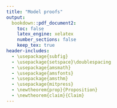 ```yaml
---
title: "Model proofs"
output: 
  bookdown::pdf_document2:
    toc: false
    latex_engine: xelatex
    number_sections: false
    keep_tex: true
header-includes:
  - \usepackage{subfig}
  - \usepackage{setspace}\doublespacing
  - \usepackage{amsmath}
  - \usepackage{amsfonts}
  - \usepackage{amsthm}
  - \usepackage{mitpress}
  - \newtheorem{prop}{Proposition}
  - \newtheorem{claim}{Claim}
---
```


\begin{proof}[Proof of Proposition \ref{prop-couples-SGAM}]

By a change of variable, rewrite:

\[
\left( 
\begin{array}{c}
x_{1} \\ 
x_{2}%
\end{array}%
\right) \rightarrow \left( 
\begin{array}{c}
x_{1} \\ 
u%
\end{array}%
\right) \text{ where }u=\frac{ax_{1}+\left( 1-a\right) x_{2}}{\sqrt{%
a^{2}s^{2}+\left( 1-a\right) ^{2}S^{2}+2a\left( 1-a\right) \sigma }}=
\frac{ax_{1}+\left( 1-a\right) x_{2}}{\sigma_I}
\]
is the attractiveness rescaled to $\mathcal{N}(0, 1)$. Thus,
\[
\left( 
\begin{array}{c}
x_{1} \\ 
u
\end{array}
\right) = \left( 
\begin{array}{cc}
1 & 0 \\ 
a/\sigma_I & (1-a)/\sigma_I%
\end{array}%
\right) \left( 
\begin{array}{c}
x_{1} \\ 
x_{2}%
\end{array}%
\right). 
\]


Note that the means are still zero, but the covariance of $(x_1,u)$ is:

\begin{eqnarray*}
\mathbb{C}\left( 
\begin{array}{c}
x_{1} \\ 
u
\end{array}
\right) &=&\left( 
\begin{array}{cc}
1 & 0 \\ 
a/\sigma_I & \left( 1-a\right)/\sigma_I%
\end{array}%
\right) \left( 
\begin{array}{cc}
s^{2} & \sigma \\ 
\sigma & S^{2}%
\end{array}%
\right) \left( 
\begin{array}{cc}
1 & a/\sigma_I \\ 
0 & \left( 1-a\right)/\sigma_I%
\end{array}%
\right) \\
&=&\left( 
\begin{array}{cc}
s^{2} &  A \\ 
A & 1 
\end{array}%
\right) \allowbreak 
\end{eqnarray*}
where
\[
A=\frac{
as^{2}+\left( 1-a\right) \sigma 
}{
\sqrt{
a^{2}s^{2} + (1-a)^2S^{2}
+ 2a\left(1-a\right)\sigma 
}} = 
\frac{as^{2}+\left( 1-a\right) \sigma }{\sigma_I}.
\]

Under SGAM, individual $\left( 
\begin{array}{c}
x_{1} \\ 
u
\end{array} 
\right)$ is matched with $\left( 
\begin{array}{c}
y_{1} \\ 
v%
\end{array}%
\right)$ such that $u = v = t$.

The distribution of $t$ is 
$\mathcal{N}\left( 0,1\right)$. Therefore the vector $\left( 
\begin{array}{c}
x_{1} \\ 
y_{1} \\ 
t%
\end{array}%
\right)$ is normally distributed, with mean 0, and covariance
\[
\Sigma =\left( 
\begin{array}{ccc}
s^{2} & A^{2} & A \\ 
A^{2} & s^{2} & A \\ 
A & A & 1
\end{array}%
\right) \allowbreak 
\]

Finally, we are interested in 
\[
\left( 
\begin{array}{c}
x_{1} \\ 
x_{2} \\ 
y_{1} \\ 
y_{2}%
\end{array}%
\right) =\left( 
\begin{array}{ccc}
1 & 0 & 0 \\ 
-\frac{a}{1-a} & 0 & \frac{\sigma_I}{1-a} \\ 
0 & 1 & 0 \\ 
0 & -\frac{a}{1-a} & \frac{\sigma_I}{1-a}%
\end{array}%
\right) \left( 
\begin{array}{c}
x_{1} \\ 
y_{1} \\ 
t%
\end{array}%
\right) 
\]%
therefore again the means are 0 and 
\begin{eqnarray*}
\mathbb{C}\left( 
\begin{array}{c}
x_{1} \\ 
x_{2} \\ 
y_{1} \\ 
y_{2}%
\end{array}%
\right) &=&\left( 
\begin{array}{ccc}
1 & 0 & 0 \\ 
-\frac{a}{1-a} & 0 & \frac{\sigma_I}{1-a} \\ 
0 & 1 & 0 \\ 
0 & -\frac{a}{1-a} & \frac{\sigma_I}{1-a}%
\end{array}%
\right) \Sigma \left( 
\begin{array}{ccc}
1 & 0 & 0 \\ 
-\frac{a}{1-a} & 0 & \frac{\sigma_I}{1-a} \\ 
0 & 1 & 0 \\ 
0 & -\frac{a}{1-a} & \frac{\sigma_I}{1-a}%
\end{array}%
\right) ^{T} \\
&=&\allowbreak \left( 
\begin{array}{cccc}
s^{2} & \sigma & A^{2} & AC \\ 
\sigma & S^{2} & AC & C^{2} \\ 
A^{2} & AC & s^{2} & \sigma \\ 
AC & C^{2} & \sigma & S^{2}%
\end{array}%
\right) \allowbreak
\end{eqnarray*}%
where:%
\begin{eqnarray*}
A &=&\frac{as^{2}+\left( 1-a\right) \sigma }{\sigma_I}\text{ \ and} \\
C &=&\frac{a\sigma +\left( 1-a\right) S^{2}}{\sigma_I}.
\end{eqnarray*}

\end{proof}


\begin{lemma}\label{C2}
 $C^2 \le S^2$, with strict inequality if $a > 0$ and $\sigma < 1$.

\end{lemma}
\begin{proof}
Write
\begin{align*}
C^{2}	&= \frac{
            a^{2}\sigma^{2}+(1-a)^{2}S^{4}+2a(1-a)\sigma S^{2}
         }{
           a^{2}s^{2}+(1-a)^{2}S^{2}+2a(1-a)\sigma
         } \\
	&\le \frac{
	    a^{2}s^{2}S^{2}+(1-a)^{2}S^{4}+2a(1-a)\sigma S^{2}
	  }{
	    a^{2}s^{2}+(1-a)^{2}S^{2}+2a(1-a)\sigma
	  }
	  \textrm{, since }\sigma/sS = Corr(x_1,x_2) \le 1 \\
	&= S^{2}
\end{align*}
and observe that the inequality is strict if $a > 0$ and $\sigma < sS$.
\end{proof}


\begin{proof}[Proof of Claim \ref{claim-E-children-RM}]

Under random matching, the joint distribution of $\left( \frac{\tau }{2}\left(
x_{1}+y_{1}\right) +\varepsilon ,x_{2},y_{2}\right) $ is normal with mean 
$( 0,0,0)$ and covariance
\[
\mathbb{C}=\left( 
\begin{array}{lcr}
\frac{\tau ^{2}}{2}\left( s^{2}+\sigma \right) +1 & \frac{\tau }{2}\sigma  & 
\frac{\tau }{2}\sigma  \\ 
\frac{\tau }{2}\sigma  & S^{2} & 0 \\ 
\frac{\tau }{2}\sigma  & 0 & S^{2}%
\end{array}%
\right) 
\]%
Using the matrix formula for the conditional mean of normal variables,
\begin{eqnarray*}
\mathbb{E}\left[ \frac{\tau }{2}\left( x_{1}+y_{1}\right) +\varepsilon \mid
x_{2}=v,y_{2}=w\right]  &=&\left( 
\begin{array}{rr}
\frac{\tau }{2}\sigma  & \frac{\tau }{2}\sigma 
\end{array}%
\right) \left( 
\begin{array}{rr}
S^{2} & 0 \\ 
0 & S^{2}%
\end{array}%
\right) ^{-1}\left( 
\begin{array}{r}
v \\ 
w%
\end{array}%
\right)  \\
&=&\frac{\sigma \tau }{2S^{2}}\left( v+w\right) 
\end{eqnarray*}

In particular, if $\sigma =0$, this expectation is equal to 0.
\end{proof}


\begin{proof}[Proof of Claim \ref{claim-E-children-SGAM}]

From \eqref{cov-children-SGAM}, the joint distribution of $\left( \frac{\tau }{2}\left(
x_{1}+y_{1}\right) +\varepsilon ,x_{2},y_{2}\right) $ is normal with mean $%
\left( 0,0,0\right) $ and covariance$\allowbreak $%
\[
\Sigma =\left( 
\begin{array}{rrr}
\frac{1}{2}\tau ^{2}\left( A^{2}+s^{2}\right) +1 & \frac{\tau }{2}\left(
\sigma +AC\right)  & \frac{\tau }{2}\left( \sigma +AC\right)  \\ 
\frac{\tau }{2}\left( \sigma +AC\right)  & S^{2} & C^{2} \\ 
\frac{\tau }{2}\left( \sigma +AC\right)  & C^{2} & S^{2}%
\end{array}%
\right) 
\]%
Therefore
\begin{eqnarray}
\mathbb{E}\left[ \frac{\tau }{2}\left( x_{1}+y_{1}\right) +\varepsilon \mid
x_{2}=v,y_{2}=w\right]  &=&\left( 
\begin{array}{rr}
\frac{\tau }{2}\left( \sigma +AC\right)  & \frac{\tau }{2}\left( \sigma
+AC\right) 
\end{array}%
\right) \left( 
\begin{array}{rr}
S^{2} & C^{2} \\ 
C^{2} & S^{2}%
\end{array}%
\right) ^{-1}\left( 
\begin{array}{r}
v \\ 
w%
\end{array}%
\right)   \nonumber \\
&=&\frac{1}{2}\tau \frac{\sigma +AC}{C^{2}+S^{2}}\left( v+w\right) 
\label{P1}
\end{eqnarray}%
In particular, if $\sigma =0$, we have%
\begin{eqnarray*}
A &=&\frac{as^{2}}{\sqrt{a^{2}s^{2}+\left( 1-a\right) ^{2}S^{2}}}\textrm{ \ and%
} \\
C &=&\frac{\left( 1-a\right) S^{2}}{\sqrt{a^{2}s^{2}+\left( 1-a\right)
^{2}S^{2}}},
\end{eqnarray*}%
and (\ref{P1}) becomes 
\begin{eqnarray*}
\mathbb{E}\left[ \frac{\tau }{2}\left( x_{1}+y_{1}\right) +\varepsilon \mid
x_{2}=v,y_{2}=w\right]  &=&\frac{1}{2}\tau \frac{a\left( 1-a\right) s^{2}}{%
a^{2}s^{2}+2\left( 1-a\right) ^{2}S^{2}}\left( v+w\right)  \\
&=&\frac{1}{2}\tau \frac{a\left( 1-a\right) \lambda }{a^{2}\lambda +2\left(
1-a\right) ^{2}}\left( v+w\right) 
\end{eqnarray*}
where $\lambda =s^{2}/S^{2}$ is the ratio of genetic variance to wealth variance.
The coefficient $\frac{a\left( 1-a\right) \lambda }{a^{2}\lambda +2\left(
1-a\right) ^{2}}$ is increasing, then decreasing in $a$ and is 0 for $a =  0$ or $a = 1$.
\end{proof}



\begin{proof}[Proof of Claim \ref{claim-corr-children-RM}]

Under random matching, the covariance matrix for children's characteristics is:%
\begin{eqnarray*}
\mathbb{C} &=&\left( 
\begin{array}{cc}
1 & 0 \\ 
0 & 1%
\end{array}%
\right) +\left( 
\begin{array}{cccc}
\frac{\tau }{2} & 0 & \frac{\tau }{2} & 0 \\ 
0 & \frac{\theta }{2} & 0 & \frac{\theta }{2}%
\end{array}%
\right) \allowbreak \left( 
\begin{array}{cccc}
s^{2} & \sigma & 0 & 0 \\ 
\sigma & S^{2} & 0 & 0 \\ 
0 & 0 & s^{2} & \sigma \\ 
0 & 0 & \sigma & S^{2}%
\end{array}%
\right) \allowbreak \left( 
\begin{array}{cc}
\frac{1}{2}\tau & 0 \\ 
0 & \frac{1}{2}\theta \\ 
\frac{1}{2}\tau & 0 \\ 
0 & \frac{1}{2}\theta%
\end{array}%
\right) \\
&=&\left( 
\begin{array}{cc}
\frac{1}{2}s^{2}\tau ^{2}+1 & \frac{1}{2}\theta \sigma \tau \\ 
\frac{1}{2}\theta \sigma \tau & \frac{1}{2}S^{2}\theta ^{2}+1%
\end{array}%
\right)
\end{eqnarray*}%
so that the correlation between characteristics for children is: 
\[
Corr\left( x_{1}^{\prime },x_{2}^{\prime }\right) =\frac{\frac{1}{2}\theta
\sigma \tau }{\sqrt{\frac{1}{2}\tau ^{2}s^{2}+1}\sqrt{\frac{1}{2}\theta
^{2}S^{2}+1}} 
\]

Note that $\sigma =0$ gives a zero correlation for children as well. 
Also, because $\theta < 1$ and $\tau < 1$, the correlation is less than the 
parents' correlation of $\sigma/sS$.

\end{proof}


\begin{proof}[Proof of Claim \ref{claim-corr-children-SGAM}]

Again applying \eqref{cov-children-SGAM}, under SGAM, the correlation between 
children's traits is:
\[
Corr\left( x_{1}^{\prime },x_{2}^{\prime }\right) =\frac{\frac{1}{2}\theta
\tau \left( \sigma +AC\right) }{\sqrt{\frac{1}{2}\tau ^{2}\left(
A^{2}+s^{2}\right) +1}\sqrt{\frac{1}{2}\theta ^{2}\left( C^{2}+S^{2}\right)
+1}} 
\]
This is positive if $\sigma = 0$ so long as $AC > 0$ i.e. $0 < a < 1$. To show
it is increasing in $\theta$, strip out constant terms and take the derivative of
\[
\frac{\theta}{\sqrt{\frac{1}{2}\theta^2(C^2+S^2) + 1}}
\]
The derivative is signed by
\begin{align*}
& \left(\frac{1}{2}\theta^2(C^2+S^2) + 1\right)^{0.5} -
\frac{1}{2}\theta^2(C^2+S^2)\left(\frac{1}{2}\theta^2(C^2+S^2) + 1\right)^{-0.5} \\
>& \left(\frac{1}{2}\theta^2(C^2+S^2) + 1\right)^{0.5} - 
\left(\frac{1}{2}\theta^2(C^2+S^2)  + 1\right)\left(\frac{1}{2}\theta^2(C^2+S^2) + 1\right)^{-0.5} \\
=&\ 0.
\end{align*}
\end{proof}


\begin{proof}[Proof of Proposition \ref{prop-asymptotics-RM}]

The fixed point condition on the covariance matrix is
\[
\left( 
\begin{array}{cc}
s^{2} & \sigma  \\ 
\sigma  & S^{2}%
\end{array}%
\right) =\left( 
\begin{array}{cc}
\frac{1}{2}s^{2}\tau ^{2}+1 & \frac{1}{2}\theta \sigma \tau  \\ 
\frac{1}{2}\theta \sigma \tau  & \frac{1}{2}S^{2}\theta ^{2}+1%
\end{array}%
\right) 
\]
which gives
\[
s^{2}=\frac{2}{2-\tau ^{2}},S^{2}=\frac{2}{2-\theta ^{2}},\sigma =0.
\]

The asymptotic conditional expectation of children's genetics given parental SES is:

\[
\mathbb{E}\left[ \frac{\tau }{2}\left( x_{1}+y_{1}\right) +\varepsilon \mid
x_{2}=v,y_{2}=w\right] =0
\]%

since the traits $x_1,x_2,y_1,y_2$ are uncorrelated.

\end{proof}


\begin{proof}[Proof of Proposition \ref{prop-asymptotics-SGAM}]
Start by characterizing the invariant distribution. This must satisfy:%
\[
\left( 
\begin{array}{cc}
\bar{s}^{2} & \bar{\sigma} \\ 
\bar{\sigma} & \bar{S}^{2}%
\end{array}%
\right) =\left( 
\begin{array}{cc}
\frac{1}{2}\tau ^{2}\left( \bar{A}^{2}+\bar{s}^{2}\right) +1 & \frac{1}{2}%
\theta \tau \left( \bar{\sigma}+\bar{A}\bar{C}\right)  \\ 
\frac{1}{2}\theta \tau \left( \bar{\sigma}+\bar{A}\bar{C}\right)  & \frac{1}{%
2}\theta ^{2}\left( \bar{C}^{2}+\bar{S}^{2}\right) +1%
\end{array}%
\right) \allowbreak 
\]%
where%
\begin{eqnarray*}
\bar{A} &=&\frac{a\bar{s}^{2}+\left( 1-a\right) \bar{\sigma}}{\sqrt{a^{2}%
\bar{s}^{2}+\left( 1-a\right) ^{2}\bar{S}^{2}+2a\left( 1-a\right) \bar{\sigma%
}}}\textrm{ \ and} \\
\bar{C} &=&\frac{a\bar{\sigma}+\left( 1-a\right) \bar{S}^{2}}{\sqrt{a^{2}%
\bar{s}^{2}+\left( 1-a\right) ^{2}\bar{S}^{2}+2a\left( 1-a\right) \bar{\sigma%
}}},
\end{eqnarray*}%
Therefore%
\begin{eqnarray}
\bar{s}^{2} &=&\frac{1}{2}\tau ^{2}\left( \frac{\left( a\bar{s}^{2}+\left(
1-a\right) \bar{\sigma}\right) ^{2}}{a^{2}\bar{s}^{2}+\left( 1-a\right) ^{2}%
\bar{S}^{2}+2a\left( 1-a\right) \bar{\sigma}}+\bar{s}^{2}\right) +1 
\nonumber \\
\bar{S}^{2} &=&\frac{1}{2}\theta ^{2}\left( \frac{\left( a\bar{\sigma}%
+\left( 1-a\right) \bar{S}^{2}\right) ^{2}}{a^{2}\bar{s}^{2}+\left(
1-a\right) ^{2}\bar{S}^{2}+2a\left( 1-a\right) \bar{\sigma}}+\bar{S}%
^{2}\right) +1  \label{FP} \\
\left( 1-\frac{1}{2}\theta \tau \right) \bar{\sigma} &=&\frac{1}{2}\theta
\tau \frac{\left( a\bar{\sigma}+\left( 1-a\right) \bar{S}^{2}\right) \left( a%
\bar{s}^{2}+\left( 1-a\right) \bar{\sigma}\right) }{a^{2}\bar{s}^{2}+\left(
1-a\right) ^{2}\bar{S}^{2}+2a\left( 1-a\right) \bar{\sigma}}  \nonumber
\end{eqnarray}%
Define%
\[
\lambda =\bar{s}^{2}/\bar{S}^{2}\textrm{ and }\mu =\bar{\sigma}/\bar{S}^{2}
\]%
The last equation gives%
\[
\left( 1-\frac{1}{2}\theta \tau \right) \mu =\frac{1}{2}\theta \tau \frac{%
\left( a\mu +\left( 1-a\right) \right) \left( a\lambda +\left( 1-a\right)
\mu \right) }{a^{2}\lambda +\left( 1-a\right) ^{2}+2a\left( 1-a\right) \mu }
\]%

which is linear in $\lambda$; therefore%
\begin{equation}
\lambda =\frac{\mu \left( \frac{1}{2}\theta \tau -1\right) \left( \left(
a-1\right) ^{2}-2a\mu \left( a-1\right) \right) -\frac{1}{2}\theta \tau \mu
\left( a-1\right) \left( -a+a\mu +1\right) }{a^{2}\mu \left( 1-\frac{1}{2}%
\theta \tau \right) -\frac{1}{2}a\theta \tau \left( 1-a+a\mu \right) }
\label{Lamb}
\end{equation}

The first two give:%
\begin{align*}
& 1-\frac{1}{2}\theta ^{2}\left( \frac{\left( a\mu +\left( 1-a\right) \right)
^{2}}{a^{2}\bar{s}^{2}+\left( 1-a\right) ^{2}\bar{S}^{2}+2a\left( 1-a\right) 
\bar{\sigma}}+1\right) \\
= & \lambda -\frac{1}{2}\tau ^{2}\left( \frac{\left(
a\lambda +\left( 1-a\right) \mu \right) ^{2}}{a^{2}\bar{s}^{2}+\left(
1-a\right) ^{2}\bar{S}^{2}+2a\left( 1-a\right) \bar{\sigma}}+\lambda \right) 
\end{align*}

where $\lambda $ is given by (\ref{Lamb}). This is equivalent to $F(\mu) =0$, 
where 

\begin{align*}
F\left( \mu \right) =& \lambda - \frac{1}{2}\tau ^{2}\left( \frac{\left(
a\lambda +\left( 1-a\right) \mu \right) ^{2}}{a^{2}\lambda +\left(
1-a\right) ^{2}+2a\left( 1-a\right) \mu }+\lambda \right) - \\
& \left( 1-\frac{1}{%
2}\theta ^{2}\left( \frac{\left( a\mu +\left( 1-a\right) \right) ^{2}}{%
a^{2}\lambda +\left( 1-a\right) ^{2}+2a\left( 1-a\right) \mu }+1\right)
\right)
\end{align*}

This equation is quadratic in $\mu $; thus it has two closed form solutions,
of which one, denoted $\phi \left( a,\theta ,\tau \right) $, is positive.
Then
\begin{align*}
\lambda =& \psi \left( a,\theta ,\tau \right) \\
 =& \frac{\phi \left( a,\theta
,\tau \right) \left( \frac{1}{2}\theta \tau -1\right) \left( \left(
a-1\right) ^{2}-2a\phi \left( a,\theta ,\tau \right) \left( a-1\right)
\right) -\frac{1}{2}\theta \tau \phi \left( a,\theta ,\tau \right) \left(
a-1\right) \left( -a+a\phi \left( a,\theta ,\tau \right) +1\right) }{%
a^{2}\phi \left( a,\theta ,\tau \right) \left( 1-\frac{1}{2}\theta \tau
\right) -\frac{1}{2}a\theta \tau \left( 1-a+a\phi \left( a,\theta ,\tau
\right) \right) } 
\end{align*}

Finally, the second equation in (\ref{FP}) gives
\[
1=\frac{1}{2}\theta ^{2}\left( \frac{\left( a\phi \left( a,\theta ,\tau
\right) +\left( 1-a\right) \right) ^{2}}{a^{2}\psi \left( a,\theta ,\tau
\right) +\left( 1-a\right) ^{2}+2a\left( 1-a\right) \phi \left( a,\theta
,\tau \right) }+1\right) +\frac{1}{\bar{S}^{2}}
\]%
which gives $\bar{S}^{2}$, then $\bar{s}^{2}$ and $\bar{\sigma}$ follow.
\end{proof}


\begin{proof}[Proof of Claim \ref{claim-men-women-different}]

Since men and women have different distributions of attractiveness,
we have to match them by quantiles of their respective distributions. 
Men's and women's attractiveness are distributed
\begin{align*}
N(0,\sigma_{I}^{2})\textrm{ where }\sigma_{I} & =\sqrt{a^{2}s^{2}+(1-a)^{2}S^{2}+2a(1-a)\sigma};\\
N(0,\sigma_{J}^{2})\textrm{ where }\sigma_{J} & =\sqrt{b^{2}s^{2}+(1-b)^{2}S^{2}+2b(1-b)\sigma}.
\end{align*}
Thus, men with normalized attractiveness $i(x)/\sigma_{I}$ match
women with normalized attractiveness $j(y)/\sigma_{J}$.

Change variables so that 
\begin{align*}
\left(\begin{array}{c}
x_{1}\\
x_{2}
\end{array}\right) & \rightarrow\left(\begin{array}{c}
x_{1}\\
u
\end{array}\right)\textrm{ where }u=\frac{ax_{1}+(1-a)x_{2}}{\sigma_{I}};\\
\left(\begin{array}{c}
y_{1}\\
y_{2}
\end{array}\right) & \rightarrow\left(\begin{array}{c}
y_{1}\\
v
\end{array}\right)\textrm{ where }v=\frac{by_{1}+(1-b)y_{2}}{\sigma_{J}}.
\end{align*}

Thus 
\begin{align*}
\left(\begin{array}{c}
x_{1}\\
u
\end{array}\right) & =\left(\begin{array}{cc}
1 & 0\\
a/\sigma_{I} & (1-a)/\sigma_{I}
\end{array}\right)\left(\begin{array}{c}
x_{1}\\
x_{2}
\end{array}\right);\\
\left(\begin{array}{c}
y_{1}\\
v
\end{array}\right) & =\left(\begin{array}{cc}
1 & 0\\
b/\sigma_{J} & (1-b)/\sigma_{J}
\end{array}\right)\left(\begin{array}{c}
y_{1}\\
y_{2}
\end{array}\right).
\end{align*}

and their respective covariance matrices are
\begin{align*}
\mathbb{C}\left(\begin{array}{c}
x_{1}\\
u
\end{array}\right) & =\left(\begin{array}{cc}
1 & 0\\
a/\sigma_{I} & (1-a)/\sigma_{I}
\end{array}\right)\left(\begin{array}{cc}
s^{2} & \sigma\\
\sigma & S^{2}
\end{array}\right)\left(\begin{array}{cc}
1 & a/\sigma_{I}\\
0 & (1-a)/\sigma_{I}
\end{array}\right)\\
 & =\left(\begin{array}{cc}
s^{2} & A \\
A & 1
\end{array}\right), \textrm{ where } A=\frac{as^{2}+(1-a)\sigma}{\sigma_{I}};
\end{align*}

similarly
\[
\mathbb{C}\left(\begin{array}{c}
y_{1}\\
v
\end{array}\right)=\left(\begin{array}{cc}
s^{2} & B \\
B & 1
\end{array}\right), \textrm{ where } B=\frac{bs^{2}+(1-b)\sigma}{\sigma_{J}}.
\]

Under SGAM, couples have characteristics $\left(\begin{array}{c}
x_{1}\\
t\\
y_{1}\\
t
\end{array}\right),$ where $\left(\begin{array}{c}
x_{1}\\
y_{1}\\
t
\end{array}\right)$ is trivariate normal with mean 0 and covariance matrix
\[
\Sigma=\left(\begin{array}{ccc}
s^{2} & AB & A\\
AB & s^{2} & B\\
A & B & 1
\end{array}\right)
% XXX do I need to expand Pierre's "just note" proof in Computations5short?
\]


Lastly, we calculate the covariance matrix of couples' original characteristics.
Since
\[
\left(\begin{array}{c}
x_{1}\\
x_{2}\\
y_{1}\\
y_{2}
\end{array}\right)=\left(\begin{array}{ccc}
1 & 0 & 0\\
\frac{-a}{1-a} & 0 & \frac{\sigma_{I}}{1-a}\\
0 & 1 & 0\\
0 & \frac{-b}{1-b} & \frac{\sigma_{J}}{1-b}
\end{array}\right)\left(\begin{array}{c}
x_{1}\\
y_{1}\\
t
\end{array}\right)
\]
we have that the mean is again 0 and the covariance matrix is 
\begin{align*}
\mathbb{C}\left(\begin{array}{c}
x_{1}\\
x_{2}\\
y_{1}\\
y_{2}
\end{array}\right) & =\left(\begin{array}{ccc}
1 & 0 & 0\\
\frac{-a}{1-a} & 0 & \frac{\sigma_{I}}{1-a}\\
0 & 1 & 0\\
0 & \frac{-b}{1-b} & \frac{\sigma_{J}}{1-b}
\end{array}\right)\Sigma\left(\begin{array}{cccc}
1 & \frac{-a}{1-a} & 0 & 0\\
0 & 0 & 1 & \frac{-b}{1-b}\\
0 & \frac{\sigma_{I}}{1-a} & 0 & \frac{\sigma_{J}}{1-b}
\end{array}\right)\\
 & =\left(\begin{array}{cccc}
s^{2} & \sigma & AB & AD\\
\sigma & S^{2} & BC & CD\\
AB & BC & s^{2} & \sigma\\
AD & CD & \sigma & S^{2}
\end{array}\right)
\end{align*}
where
\[
C=\frac{a\sigma+(1-a)S^{2}}{\sigma_{I}};D=\frac{b\sigma+(1-b)S^{2}}{\sigma_{J}}.
\]

From the above and \eqref{Chil} we can calculate the
covariance matrix of children's characteristics as
\begin{align*}
\mathbb{C}\left(\begin{array}{c}
x_{1}^{\prime}\\
x_{2}^{\prime}
\end{array}\right) & =\left(\begin{array}{cc}
1 & 0\\
0 & 1
\end{array}\right)+\left(\begin{array}{cccc}
\frac{\tau}{2} & 0 & \frac{\tau}{2} & 0\\
0 & \frac{\theta}{2} & 0 & \frac{\theta}{2}
\end{array}\right)\left(\begin{array}{cccc}
s^{2} & \sigma & AB & AD\\
\sigma & S^{2} & BC & CD\\
AB & BC & s^{2} & \sigma\\
AD & CD & \sigma & S^{2}
\end{array}\right)\left(\begin{array}{cc}
\frac{\tau}{2} & 0\\
0 & \frac{\theta}{2}\\
\frac{\tau}{2} & 0\\
0 & \frac{\theta}{2}
\end{array}\right)\\
 & =\left(\begin{array}{cc}
\frac{\tau^{2}}{2}(s^{2}+AB)+1 & \frac{\tau\theta}{4}(2\sigma+AD+BC)\\
\frac{\tau\theta}{4}(2\sigma+AD+BC) & \frac{\theta^{2}}{2}(S^{2}+CD)+1
\end{array}\right).
\end{align*}

Thus $x_{1}^{\prime}$ and $x_{2}^{\prime}$ will be positively correlated
if $2\sigma+AD+BC>0$. This is always positive if $\sigma>0$; if $\sigma=0$ 
it reduces to
\[
\frac{(a+b-2ab)s^{2}S^{2}}{\sigma_{I}\sigma_{J}}
\]
which is positive unless $a=b=0$ or $a=b=1$. The correlation is
\[
\frac{
\frac{\tau\theta}{4}(2\sigma+AD+BC)
}{
\sqrt{\frac{\tau^{2}}{2}(s^{2}+AB)+1}
\sqrt{\frac{\theta^{2}}{2}(S^{2}+CD)+1}
}
\]
and taking the derivative shows it is increasing in $\theta$, as in the proof 
for Claim \ref{claim-corr-children-SGAM}.
\end{proof}

\begin{proof}[Proof of Proposition \ref{prop-gamma}]
Write
\begin{align*}
x_{1}^{\prime}	&=\tau\frac{x_{1}+y_{1}}{2}+\varepsilon \\
x_{2}^{\prime}	&=\gamma x_{1}^{\prime}+\theta\frac{x_{2}+y_{2}}{2}+\eta \\
	              &=\gamma\tau \frac{x_{1}+y_{1}}{2} + \theta \frac{x_{2}+y_{2}}{2} 
	                + \eta + \gamma\varepsilon
\end{align*}

Since
\[
\left(\begin{array}{c}
\tau\frac{x_{1}+y_{1}}{2}\\
\gamma\tau\frac{x_{1}+y_{1}}{2}+\theta\frac{x_{2}+y_{2}}{2}
\end{array}\right)=\left(\begin{array}{cccc}
\frac{\tau}{2} & 0 & \frac{\tau}{2} & 0\\
\frac{\gamma\tau}{2} & \frac{\theta}{2} & \frac{\gamma\tau}{2} & \frac{\theta}{2}
\end{array}\right)\left(\begin{array}{c}
x_{1}\\
x_{2}\\
y_{1}\\
y_{2}
\end{array}\right)
\]
we can use \eqref{cov-couples-SGAM} to derive the covariance matrix for children:

\begin{align*}
\mathbb{C}	&= \left(\begin{array}{cc}
1 & \gamma\\
\gamma & \ 1+\gamma^{2}
\end{array}\right)+\left(\begin{array}{cccc}
\frac{\tau}{2} & 0 & \frac{\tau}{2} & 0\\
\frac{\gamma\tau}{2} & \frac{\theta}{2} & \frac{\gamma\tau}{2} & \frac{\theta}{2}
\end{array}\right)\left(\begin{array}{cccc}
s^{2} & \sigma & A^{2} & AC\\
\sigma & S^{2} & AC & C^{2}\\
A^{2} & AC & s^{2} & \sigma\\
AC & C^{2} & \sigma & S^{2}
\end{array}\right)\left(\begin{array}{cc}
\frac{\tau}{2} & \frac{\gamma\tau}{2}\\
0 & \frac{\theta}{2}\\
\frac{\tau}{2} & \frac{\gamma\tau}{2}\\
0 & \frac{\theta}{2}
\end{array}\right) \\
	&=\left(\begin{array}{cc}
\frac{\tau^{2}}{2}(s^{2}+A^{2})+1 & \frac{\gamma\tau^{2}}{2}(s^{2}+A^{2})+\frac{\tau\theta}{2}(\sigma+AC)+\gamma\\
\frac{\gamma\tau^{2}}{2}(s^{2}+A^{2})+\frac{\tau\theta}{2}(\sigma+AC)+\gamma & \ \ \frac{\gamma^{2}\tau^{2}}{2}(s^{2}+A^{2})+\gamma\tau\theta(\sigma+AC)+\frac{\theta^{2}}{2}(S^{2}+C^{2})+1+\gamma^{2}
\end{array}\right)
\end{align*}

The first claim in the proof follows from the covariance:
\[
\frac{\gamma\tau^{2}}{2}(s^{2}+A^{2})+\frac{\tau\theta}{2}(\sigma+AC)+\gamma
\]
This is positive if any of $\sigma > 0$, $\gamma > 0$,  or $AC > 0$ 
(which holds if $0 < a < 1$ when $\sigma = 0$).

Now we can calculate
\[
\mathbb{E}[x_{2}^{\prime}|x_{2}+y_{2}]
\]

using
\[
\left(\begin{array}{c}
\gamma\tau\frac{x_{1}+y_{1}}{2}+\theta\frac{x_{2}+y_{2}}{2}\\
x_{2}\\
y_{2}
\end{array}\right)=\left(\begin{array}{cccc}
\frac{\gamma\tau}{2}0 & \frac{\theta}{2}1 & \frac{\gamma\tau}{2}0 & \frac{\theta}{2}0\\
0 & 1 & 0 & 0\\
0 & 0 & 0 & 1
\end{array}\right)\left(\begin{array}{c}
x_{1}\\
x_{2}\\
y_{1}\\
y_{2}
\end{array}\right)
\]
to give
\begin{align*}
\mathbb{C}\left(\begin{array}{c}
x_{2}^{\prime}\\
x_{2}\\
y_{2}
\end{array}\right) & =\left(\begin{array}{cccc}
\frac{\gamma\tau}{2} & \frac{\theta}{2} & \frac{\gamma\tau}{2} & \frac{\theta}{2}\\
0 & 1 & 0 & 0\\
0 & 0 & 0 & 1
\end{array}\right)\left(\begin{array}{cccc}
s^{2} & \sigma & A^{2} & AC\\
\sigma & S^{2} & AC & C^{2}\\
A^{2} & AC & s^{2} & \sigma\\
AC & C^{2} & \sigma & S^{2}
\end{array}\right)\left(\begin{array}{ccc}
\frac{\gamma\tau}{2} & 0 & 0\\
\frac{\theta}{2} & 1 & 0\\
\frac{\gamma\tau}{2} & 0 & 0\\
\frac{\theta}{2} & 0 & 1
\end{array}\right)+\left(\begin{array}{ccc}
1+\gamma^{2} & 0 & 0\\
0 & 0 & 0\\
0 & 0 & 0
\end{array}\right)\\
 & =\left(\begin{array}{ccc}
\ldots & \frac{\gamma\tau}{2}(\sigma+AC)+\frac{\theta}{2}(S^{2}+C^{2}) & \frac{\gamma\tau}{2}(\sigma+AC)+\frac{\theta}{2}(S^{2}+C^{2})\\
\frac{\gamma\tau}{2}(\sigma+AC)+\frac{\theta}{2}(S^{2}+C^{2}) & S^{2} & C^{2}\\
\frac{\gamma\tau}{2}(\sigma+AC)+\frac{\theta}{2}(S^{2}+C^{2}) & C^{2} & S^{2}
\end{array}\right).
\end{align*}

Next
\begin{align*}
\mathbb{E}[x_{2}^{\prime}|x_{2},y_{2}] & =\left(\begin{array}{cc}
\frac{\gamma\tau}{2}(\sigma+AC)+\frac{\theta}{2}(S^{2}+C^{2}) & \frac{\gamma\tau}{2}(\sigma+AC)+\frac{\theta}{2}(S^{2}+C^{2})\end{array}\right)\left(\begin{array}{cc}
S^{2} & C^{2}\\
C^{2} & S^{2}
\end{array}\right)^{-1}\left(\begin{array}{c}
x_{2}\\
y_{2}
\end{array}\right)\\
 & =\left(\gamma\tau\frac{\sigma+AC}{S^{2}+C^{2}}+\theta\right)\frac{x_{2}+y_{2}}{2}
\end{align*}

The coefficient on parents' wealth is thus higher than $\theta$,
so long as $0<a<1$ or $\sigma>0$.

\end{proof}

\begin{proof}[Proof of Proposition \ref{prop-non-normal}]
The correlation is signed by the covariance. Write $K$ for the set of couples
in the parents' generation with typical member $k = (x,y)$. Without loss of generality
let $x_1 \ge y_1$. Then, since the iso-attractiveness curves defined by 
$f$ are downward-sloping, $x_2 \le y_2$. (If $a = 1$ then $x_1 = y_1$; pick $x$ so 
that $x_2 \le y_2$.) Also, for $a \in (0,1)$, if
$x_1 > y_1$ then $x_2 < y_2$.

Since $Ex = Ey = 0$, the covariance among the parents' generation is

\[
\int_K (x_1x_2 + y_1y_2)/2 \ dk
\]

Write

\begin{align*}
x^\prime_1 =& \tau x^*_1 + \varepsilon & \textrm{where } x^*_1 =& (x_1+y_1)/2  \\
x^\prime_2 =& \theta x^*_2 + \eta & \textrm{where } x^*_2 =& (x_2+y_2)/2  
\end{align*}

and write the children's covariance as
\[
Cov(x^\prime_1, x^\prime_2) = Cov(\tau x^*_1, \theta x^*_2) + Cov(\tau x^*_1, \eta) + 
  Cov(\varepsilon, \theta x^*_2) + Cov(\varepsilon, \eta).
\]
By independence of the shocks, the last 3 terms are zero. So we need to
show that
\[
Cov(\tau x^*_1, \theta x^*_2) = \tau\theta Cov(x^*_1, x^*_2) > 0
\]

Write
\[
Cov(x^*_1, x^*_2) = \int_K x^*_1 x^*_2 \ dk
\]
using that $Ex^*_1 = Ex^*_2 = 0$. 

Take a typical parent, and write
\begin{align*}
x_1x_2 = (x^*_1 - \Delta_1)(x^*_2 - \Delta_2) \\
y_1y_2 = (x^*_1 + \Delta_1)(x^*_2 + \Delta_2)
\end{align*}
where 
\[
\Delta_1 = (x_1 - y_1)/2;\ \Delta_2 = (x_2 - y_2)/2.
\]
By assumption $\Delta_1 \ge 0$ and $\Delta_2 \le 0$. Furthermore, if $a \in (0,1)$, then
for a set of positive measure, $\Delta_1 > 0$ and $\Delta_2 < 0$, by our assumption 
that not all matching couples are identical.

Taking the average of the parents gives
\[
(x_1x_2 + y_1y_2)/2 = x^*_1x^*_2 + \Delta_1\Delta_2
\]
and if $a \in (0,1)$, this is strictly less than $x^*_1x^*_2$ for a set of 
positive measure. Plugging this into the integral gives

\[
Cov(x_1,x_2) \le Cov(x^*_1, x^*_2) = \int_K x^*_1 x^*_2 \ dk
\]
with strict inequality if $a \in (0,1)$. Since the parental covariance was 0
by assumption, this completes the proof.

\end{proof}




